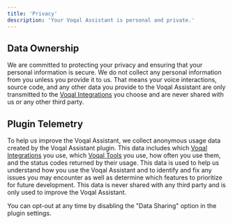 ```yaml
---
title: 'Privacy'
description: 'Your Voqal Assistant is personal and private.'
---
```


## Data Ownership

We are committed to protecting your privacy and ensuring that your
personal information is secure. We do not collect any personal information from you unless you provide it to us.
That means your voice interactions, source code, and any other data you provide to the Voqal Assistant are only
transmitted to the [Voqal Integrations](/integrations) you choose and are never shared with us or any other third party.

## Plugin Telemetry

To help us improve the Voqal Assistant, we collect anonymous usage data created by the Voqal Assistant plugin. This
data includes which [Voqal Integrations](/integrations) you use, which [Voqal Tools](#) you use, how often you use them,
and the status codes returned by their usage.
This data is used to help us understand how you use the Voqal Assistant and to identify and fix any issues you may
encounter as well as determine which features to prioritize for future development. This data is never shared with
any third party and is only used to improve the Voqal Assistant.

You can opt-out at any time by disabling the "Data Sharing" option in the plugin settings.
